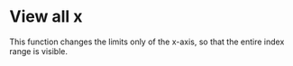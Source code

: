 # View all x

This function changes the limits only of the x-axis, so that the entire index range is visible.
